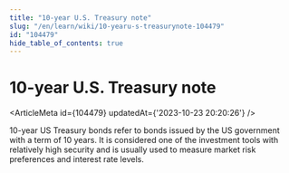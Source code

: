 ```yaml
---
title: "10-year U.S. Treasury note"
slug: "/en/learn/wiki/10-yearu-s-treasurynote-104479"
id: "104479"
hide_table_of_contents: true
---
```



# 10-year U.S. Treasury note

<ArticleMeta id={104479} updatedAt={'2023-10-23 20:20:26'} />
<div className='border-solid border-b border-t-0 my-4 border-[var(--ifm-color-gray-300)]' />

10-year US Treasury bonds refer to bonds issued by the US government with a term of 10 years. It is considered one of the investment tools with relatively high security and is usually used to measure market risk preferences and interest rate levels.
